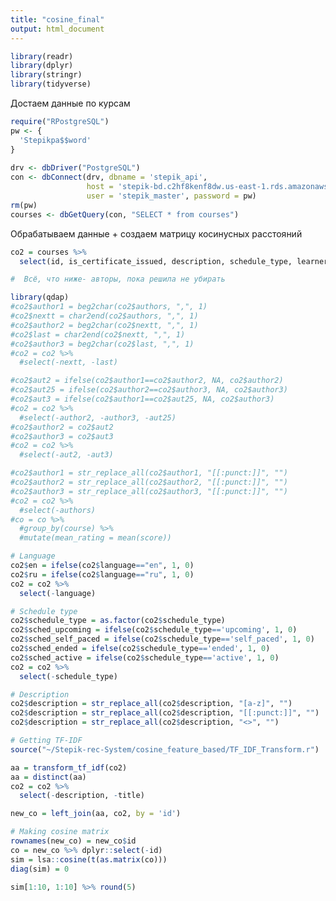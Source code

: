 ```yaml
---
title: "cosine_final"
output: html_document
---
```


```r
library(readr)
library(dplyr)
library(stringr)
library(tidyverse)
```

Достаем данные по курсам

```r
require("RPostgreSQL")
pw <- {
  'Stepikpa$$word'
}
 
drv <- dbDriver("PostgreSQL")
con <- dbConnect(drv, dbname = 'stepik_api',
                 host = 'stepik-bd.c2hf8kenf8dw.us-east-1.rds.amazonaws.com', port = 5432,
                 user = 'stepik_master', password = pw)
rm(pw)
courses <- dbGetQuery(con, "SELECT * from courses")
```

Обрабатываем данные + создаем матрицу косинусных расстояний

```r
co2 = courses %>%
  select(id, is_certificate_issued, description, schedule_type, learners_count, quizzes_count, time_to_complete, language, title)

#  Всё, что ниже- авторы, пока решила не убирать

library(qdap)
#co2$author1 = beg2char(co2$authors, ",", 1)
#co2$nextt = char2end(co2$authors, ",", 1)
#co2$author2 = beg2char(co2$nextt, ",", 1)
#co2$last = char2end(co2$nextt, ",", 1)
#co2$author3 = beg2char(co2$last, ",", 1)
#co2 = co2 %>%
  #select(-nextt, -last)

#co2$aut2 = ifelse(co2$author1==co2$author2, NA, co2$author2)
#co2$aut25 = ifelse(co2$author2==co2$author3, NA, co2$author3)
#co2$aut3 = ifelse(co2$author1==co2$aut25, NA, co2$author3)
#co2 = co2 %>%
  #select(-author2, -author3, -aut25)
#co2$author2 = co2$aut2
#co2$author3 = co2$aut3
#co2 = co2 %>%
  #select(-aut2, -aut3)

#co2$author1 = str_replace_all(co2$author1, "[[:punct:]]", "")
#co2$author2 = str_replace_all(co2$author2, "[[:punct:]]", "")
#co2$author3 = str_replace_all(co2$author3, "[[:punct:]]", "")
#co2 = co2 %>%
  #select(-authors)
#co = co %>%
  #group_by(course) %>%
  #mutate(mean_rating = mean(score))

# Language
co2$en = ifelse(co2$language=="en", 1, 0)
co2$ru = ifelse(co2$language=="ru", 1, 0)
co2 = co2 %>%
  select(-language)

# Schedule type
co2$schedule_type = as.factor(co2$schedule_type)
co2$sched_upcoming = ifelse(co2$schedule_type=='upcoming', 1, 0)
co2$sched_self_paced = ifelse(co2$schedule_type=='self_paced', 1, 0)
co2$sched_ended = ifelse(co2$schedule_type=='ended', 1, 0)
co2$sched_active = ifelse(co2$schedule_type=='active', 1, 0)
co2 = co2 %>%
  select(-schedule_type)

# Description
co2$description = str_replace_all(co2$description, "[a-z]", "")
co2$description = str_replace_all(co2$description, "[[:punct:]]", "")
co2$description = str_replace_all(co2$description, "<>", "")

# Getting TF-IDF
source("~/Stepik-rec-System/cosine_feature_based/TF_IDF_Transform.r")

aa = transform_tf_idf(co2)
aa = distinct(aa)
co2 = co2 %>%
  select(-description, -title)

new_co = left_join(aa, co2, by = 'id')

# Making cosine matrix
rownames(new_co) = new_co$id
co = new_co %>% dplyr::select(-id)
sim = lsa::cosine(t(as.matrix(co)))
diag(sim) = 0
```

```r
sim[1:10, 1:10] %>% round(5)
```
